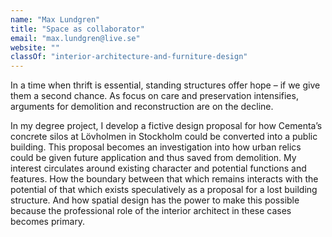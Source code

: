 ```yaml
---
name: "Max Lundgren"
title: "Space as collaborator"
email: "max.lundgren@live.se"
website: ""
classOf: "interior-architecture-and-furniture-design"
---
```













In a time when thrift is essential, standing structures offer hope – if we give them a second chance. As focus on care and preservation intensifies, arguments for demolition and reconstruction are on the decline. 

In my degree project, I develop a fictive design proposal for how Cementa’s concrete silos at Lövholmen in Stockholm could be converted into a public building. This proposal becomes an investigation into how urban relics could be given future application and thus saved from demolition. My interest circulates around existing character and potential functions and features. How the boundary between that which remains interacts with the potential of that which exists speculatively as a proposal for a lost building structure. And how spatial design has the power to make this possible because the professional role of the interior architect in these cases becomes primary.

<ImageZoom
  preview={preview271}
  zoom={zoom271}
  caption="Reception"
  isTallImage={true}
/>

<ImageZoom
  preview={preview272}
  zoom={zoom272}
  caption="Toilet"
  isTallImage={true}
/>

<ImageZoom
  preview={preview273}
  zoom={zoom273}
  caption="Foyer"
  isTallImage={true}
/>

<ImageZoom
  preview={preview274}
  zoom={zoom274}
  caption="Floor plan"
  isTallImage={true}
/>

<ImageZoom
  preview={preview275}
  zoom={zoom275}
  caption="Section"
  isTallImage={true}
/>

<ImageZoom
  preview={preview276}
  zoom={zoom276}
  caption=""
  isTallImage={true}
/>

<ImageZoom
  preview={preview277}
  zoom={zoom277}
  caption=""
  isTallImage={true}
/>

<ImageZoom
  preview={preview278}
  zoom={zoom278}
  caption=""
  isTallImage={true}
/>
